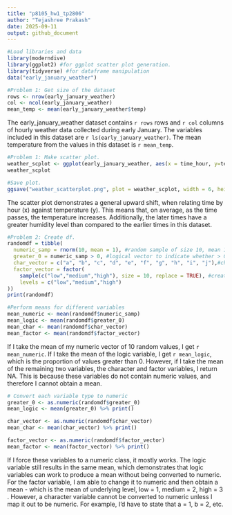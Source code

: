 ```yaml
---
title: "p8105_hw1_tp2806"
author: "Tejashree Prakash"
date: 2025-09-11
output: github_document
---
```


```r
#Load libraries and data
library(moderndive)
library(ggplot2) #for ggplot scatter plot generation. 
library(tidyverse) #for dataframe manipulation 
data("early_january_weather")
```

```r
#Problem 1: Get size of the dataset
rows <- nrow(early_january_weather)
col <- ncol(early_january_weather)
mean_temp <- mean(early_january_weather$temp)
```

The early_january_weather dataset contains `r rows` rows and `r col` columns of hourly weather data collected during early January. The variables included in this dataset are `r ls(early_january_weather)`. The mean temperature from the values in this dataset is `r mean_temp`.

```r
#Problem 1: Make scatter plot. 
weather_scplot <- ggplot(early_january_weather, aes(x = time_hour, y=temp, colour = humid)) + geom_point()
weather_scplot

#Save plot. 
ggsave("weather_scatterplot.png", plot = weather_scplot, width = 6, height = 4, dpi = 300)
```
The scatter plot demonstrates a general upward shift, when relating time by hour (x) against temperature (y). This means that, on average, as the time passes, the temperature increases. Additionally, the later times have a greater humidity level than compared to the earlier times in this dataset. 

```r
#Problem 2: Create df. 
randomdf = tibble(
  numeric_samp = rnorm(10, mean = 1), #random sample of size 10, mean 1 
  greater_0 = numeric_samp > 0, #logical vector to indicate whether > 0 (TRUE/FALSE)
  char_vector = c("a", "b", "c", "d", "e", "f", "g", "h", "i", "j"),#character vector of length 10
  factor_vector = factor(
    sample(c("low","medium","high"), size = 10, replace = TRUE), #create three levels 
    levels = c("low","medium","high")
))
print(randomdf)

#Perform means for different variables
mean_numeric <- mean(randomdf$numeric_samp)
mean_logic <- mean(randomdf$greater_0)
mean_char <- mean(randomdf$char_vector)
mean_factor <- mean(randomdf$factor_vector)
```
If I take the mean of my numeric vector of 10 random values, I get `r mean_numeric`. If I take the mean of the logic variable, I get `r mean_logic`, which is the proportion of values greater than 0. However, if I take the mean of the remaining two variables, the character and factor variables, I return NA. This is because these variables do not contain numeric values, and therefore I cannot obtain a mean. 


```r
# Convert each variable type to numeric 
greater_0 <- as.numeric(randomdf$greater_0)
mean_logic <- mean(greater_0) %>% print()

char_vector <- as.numeric(randomdf$char_vector)   
mean_char <- mean(char_vector) %>% print()

factor_vector <- as.numeric(randomdf$factor_vector)
mean_factor <- mean(factor_vector) %>% print()

```
If I force these variables to a numeric class, it mostly works. The logic variable still results in the same mean, which demonstrates that logic variables can work to produce a mean without being converted to numeric. For the factor variable, I am able to change it to numeric and then obtain a mean - which is the mean of underlying level, low = 1, medium = 2, high = 3 . However, a character variable cannot be converted to numeric unless I map it out to be numeric. For example, I'd have to state that a = 1, b = 2, etc. 
